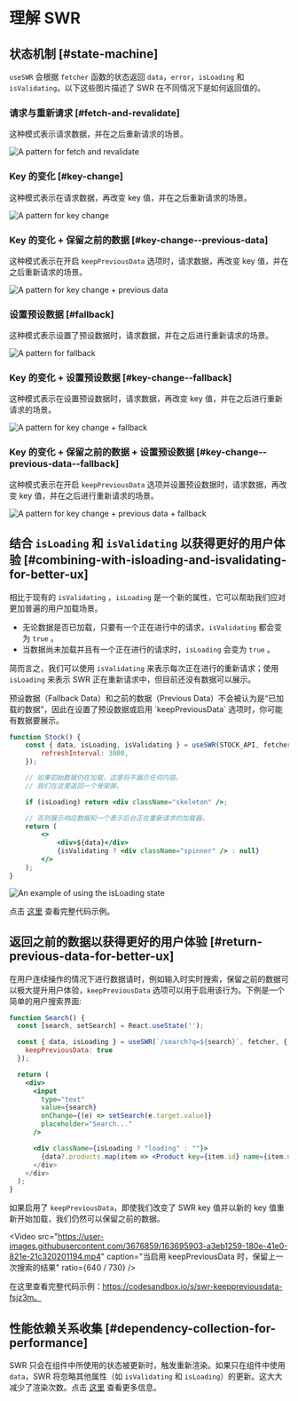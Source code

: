 
# 理解 SWR

## 状态机制 [#state-machine]

`useSWR` 会根据 `fetcher` 函数的状态返回 `data`，`error`，`isLoading` 和 `isValidating`。以下这些图片描述了 SWR 在不同情况下是如何返回值的。

### 请求与重新请求 [#fetch-and-revalidate]

这种模式表示请求数据，并在之后重新请求的场景。

![A pattern for fetch and revalidate](/img/understanding/fetch-and-revalidate.svg)

### Key 的变化 [#key-change]

这种模式表示在请求数据，再改变 key 值，并在之后重新请求的场景。

![A pattern for key change](/img/understanding/key-change.svg)

### Key 的变化 + 保留之前的数据 [#key-change--previous-data]

这种模式表示在开启 `keepPreviousData` 选项时，请求数据，再改变 key 值，并在之后重新请求的场景。

![A pattern for key change + previous data](/img/understanding/key-change-previous-data.svg)

### 设置预设数据 [#fallback]

这种模式表示设置了预设数据时，请求数据，并在之后进行重新请求的场景。

![A pattern for fallback](/img/understanding/fallback.svg)

### Key 的变化 + 设置预设数据 [#key-change--fallback]

这种模式表示在设置预设数据时，请求数据，再改变 key 值，并在之后进行重新请求的场景。

![A pattern for key change + fallback](/img/understanding/key-change-fallback.svg)

### Key 的变化 + 保留之前的数据 + 设置预设数据 [#key-change--previous-data--fallback]

这种模式表示在开启 `keepPreviousData` 选项并设置预设数据时，请求数据，再改变 key 值，并在之后进行重新请求的场景。

![A pattern for key change + previous data + fallback](/img/understanding/key-change-previous-data-fallback.svg)

## 结合 `isLoading` 和 `isValidating` 以获得更好的用户体验 [#combining-with-isloading-and-isvalidating-for-better-ux]

相比于现有的 `isValidating` ，`isLoading` 是一个新的属性，它可以帮助我们应对更加普遍的用户加载场景。

-   无论数据是否已加载，只要有一个正在进行中的请求，`isValidating` 都会变为 `true` 。
-   当数据尚未加载并且有一个正在进行的请求时，`isLoading` 会变为 `true` 。

简而言之，我们可以使用 `isValidating` 来表示每次正在进行的重新请求；使用 `isLoading` 来表示 SWR 正在重新请求中，但目前还没有数据可以展示。

<Callout emoji="📝">
    预设数据（Fallback Data）和之前的数据（Previous Data）不会被认为是“已加载的数据”，因此在设置了预设数据或启用 `keepPreviousData` 选项时，你可能有数据要展示。
</Callout>

```jsx
function Stock() {
    const { data, isLoading, isValidating } = useSWR(STOCK_API, fetcher, {
        refreshInterval: 3000,
    });

    // 如果初始数据仍在加载，这里将不展示任何内容。
    // 我们在这里返回一个骨架屏。

    if (isLoading) return <div className="skeleton" />;

    // 否则展示响应数据和一个表示后台正在重新请求的加载器。
    return (
        <>
            <div>${data}</div>
            {isValidating ? <div className="spinner" /> : null}
        </>
    );
}
```

![An example of using the isLoading state](/img/understanding/isloading.gif)

点击 [这里](https://codesandbox.io/s/swr-isloading-jtopow) 查看完整代码示例。

## 返回之前的数据以获得更好的用户体验 [#return-previous-data-for-better-ux]

在用户连续操作的情况下进行数据请时，例如输入时实时搜索，保留之前的数据可以极大提升用户体验，`keepPreviousData` 选项可以用于启用该行为。下例是一个简单的用户搜索界面:

```jsx
function Search() {
  const [search, setSearch] = React.useState('');

  const { data, isLoading } = useSWR(`/search?q=${search}`, fetcher, {
    keepPreviousData: true
  });

  return (
    <div>
      <input
        type="text"
        value={search}
        onChange={(e) => setSearch(e.target.value)}
        placeholder="Search..."
      />

      <div className={isLoading ? "loading" : ""}>
        {data?.products.map(item => <Product key={item.id} name={item.name} />)
      </div>
    </div>
  );
}
```

如果启用了 `keepPreviousData`，即使我们改变了 SWR key 值并以新的 key 值重新开始加载，我们仍然可以保留之前的数据。

<Video
    src="https://user-images.githubusercontent.com/3676859/163695903-a3eb1259-180e-41e0-821e-21c320201194.mp4"
    caption="当启用 keepPreviousData 时，保留上一次搜索的结果"
    ratio={640 / 730}
/>

在这里查看完整代码示例：https://codesandbox.io/s/swr-keeppreviousdata-fsjz3m。

## 性能依赖关系收集 [#dependency-collection-for-performance]

SWR 只会在组件中所使用的状态被更新时，触发重新渲染。如果只在组件中使用 `data`，SWR 将忽略其他属性（如 `isValidating` 和 `isLoading`）的更新。这大大减少了渲染次数。点击 [这里](/docs/advanced/performance#dependency-collection) 查看更多信息。
